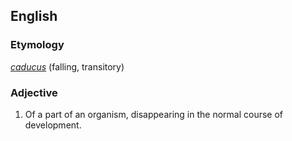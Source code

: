 ==English==
===Etymology===
{{Latin}} ''[[caducus]]'' (falling, transitory)
===Adjective===
{{en-adj}}
# {{biology}} Of a part of an organism, disappearing in the normal course of development.